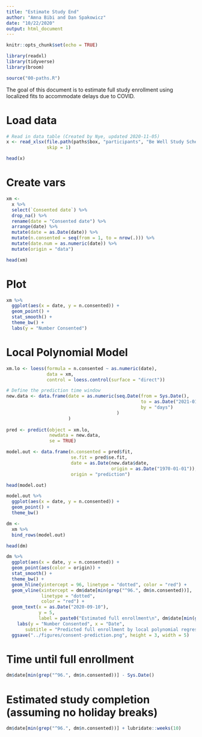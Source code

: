 ```yaml
---
title: "Estimate Study End"
author: "Amna Bibi and Dan Spakowicz"
date: "10/22/2020"
output: html_document
---
```


```r
knitr::opts_chunk$set(echo = TRUE)

library(readxl)
library(tidyverse)
library(broom)

source("00-paths.R")
```

The goal of this document is to estimate full study enrollment using localized fits to accommodate delays due to COVID.

# Load data

```r
# Read in data table (Created by Nye, updated 2020-11-05)
x <- read_xlsx(file.path(paths$box, "participants", "Be Well Study Schedule.xlsx"),
               skip = 1)

head(x)
```

# Create vars

```r
xm <- 
  x %>%
  select(`Consented date`) %>%
  drop_na() %>%
  rename(date = "Consented date") %>%
  arrange(date) %>%
  mutate(date = as.Date(date)) %>%
  mutate(n.consented = seq(from = 1, to = nrow(.))) %>%
  mutate(date.num = as.numeric(date)) %>%
  mutate(origin = "data")

head(xm)
```

# Plot

```r
xm %>%
  ggplot(aes(x = date, y = n.consented)) +
  geom_point() +
  stat_smooth() +
  theme_bw() +
  labs(y = "Number Consented")
```

# Local Polynomial Model

```r
xm.lo <- loess(formula = n.consented ~ as.numeric(date),
               data = xm,
               control = loess.control(surface = "direct"))

# Define the prediction time window
new.data <- data.frame(date = as.numeric(seq.Date(from = Sys.Date(),
                                                  to = as.Date("2021-01-01"), 
                                                  by = "days")
                                         )
                       )
                             
pred <- predict(object = xm.lo, 
                newdata = new.data,
                se = TRUE)

model.out <- data.frame(n.consented = pred$fit,
                        se.fit = pred$se.fit,
                        date = as.Date(new.data$date, 
                                       origin = as.Date("1970-01-01")),
                        origin = "prediction")

head(model.out)
```

```r
model.out %>%
  ggplot(aes(x = date, y = n.consented)) +
  geom_point() +
  theme_bw()
```

```r
dm <- 
  xm %>%
  bind_rows(model.out)

head(dm)
```

```r
dm %>%
  ggplot(aes(x = date, y = n.consented)) +
  geom_point(aes(color = origin)) +
  stat_smooth() +
  theme_bw() +
  geom_hline(yintercept = 96, linetype = "dotted", color = "red") +
  geom_vline(xintercept = dm$date[min(grep("^96.", dm$n.consented))],
             linetype = "dotted",
             color = "red") +
  geom_text(x = as.Date("2020-09-10"),
            y = 5,
            label = paste0("Estimated full enrollment\n", dm$date[min(grep("^96.", dm$n.consented))])) +
    labs(y = "Number Consented", x = "Date",
       subtitle = "Predicted full enrollment by local polynomial regression") +
  ggsave("../figures/consent-prediction.png", height = 3, width = 5)
```

# Time until full enrollment

```r
dm$date[min(grep("^96.", dm$n.consented))] - Sys.Date()
```

# Estimated study completion (assuming no holiday breaks)

```r
dm$date[min(grep("^96.", dm$n.consented))] + lubridate::weeks(10)
```
